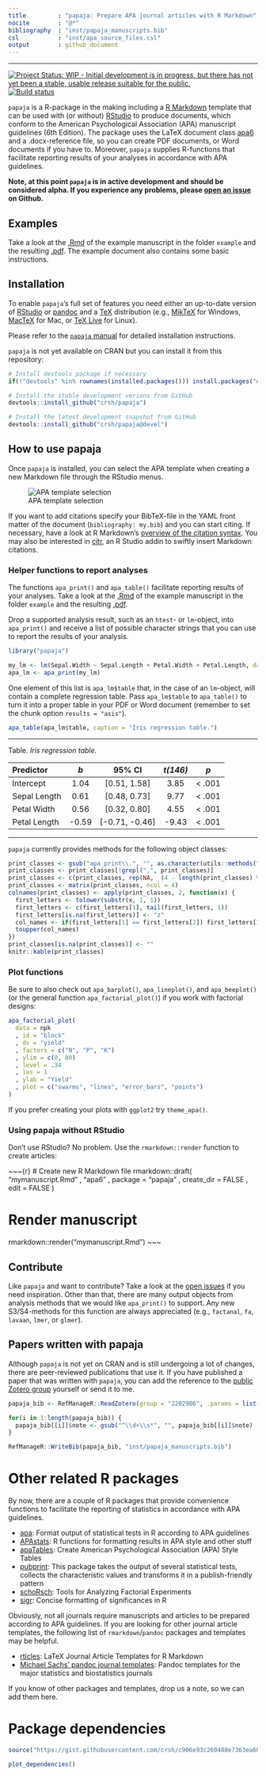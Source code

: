 ```yaml
---
title         : "papaja: Prepare APA journal articles with R Markdown"
nocite        : "@*"
bibliography  : "inst/papaja_manuscripts.bib"
csl           : "inst/apa_source_files.csl"
output        : github_document
---
```


<!-- README.md is generated from README.Rmd. Please edit that file -->

---

[![Project Status: WIP - Initial development is in progress, but there has not yet been a stable, usable release suitable for the public.](http://www.repostatus.org/badges/latest/wip.svg)](http://www.repostatus.org/#wip) [![Build status](https://travis-ci.org/crsh/papaja.svg?branch=master)](https://travis-ci.org/crsh/papaja)

`papaja` is a R-package in the making including a [R Markdown](http://rmarkdown.rstudio.com/) template that can be used with (or without) [RStudio](http://www.rstudio.com/) to produce documents, which conform to the American Psychological Association (APA) manuscript guidelines (6th Edition). The package uses the LaTeX document class [apa6](http://www.ctan.org/pkg/apa6) and a .docx-reference file, so you can create PDF documents, or Word documents if you have to. Moreover, `papaja` supplies R-functions that facilitate reporting results of your analyses in accordance with APA guidelines.

**Note, at this point `papaja` is in active development and should be considered alpha. If you experience any problems, please [open an issue](https://github.com/crsh/papaja/issues) on Github.**
  

## Examples
Take a look at the [.Rmd](https://github.com/crsh/papaja/blob/master/example/example.Rmd) of the example manuscript in the folder `example` and the resulting [.pdf](https://raw.githubusercontent.com/crsh/papaja/master/example/example.pdf). The example document also contains some basic instructions.


## Installation

To enable `papaja`'s full set of features you need either an up-to-date version of [RStudio](http://www.rstudio.com/) or [pandoc](http://johnmacfarlane.net/pandoc/) and a [TeX](http://de.wikipedia.org/wiki/TeX) distribution (e.g., [MikTeX](http://miktex.org/) for Windows, [MacTeX](https://tug.org/mactex/) for Mac, or [TeX Live](http://www.tug.org/texlive/) for Linux).

Please refer to the [`papaja` manual](https://crsh.github.io/papaja_man/introduction.html#getting-started) for detailed installation instructions.

`papaja` is not yet available on CRAN but you can install it from this repository:

```r
# Install devtools package if necessary
if(!"devtools" %in% rownames(installed.packages())) install.packages("devtools")

# Install the stable development verions from GitHub
devtools::install_github("crsh/papaja")

# Install the latest development snapshot from GitHub
devtools::install_github("crsh/papaja@devel")
```


## How to use papaja
Once `papaja` is installed, you can select the APA template when creating a new Markdown file through the RStudio menus.

![APA template selection](inst/images/template_selection.png)

If you want to add citations specify your BibTeX-file in the YAML front matter of the document (`bibliography: my.bib`) and you can start citing. If necessary, have a look at R Markdown's [overview of the citation syntax](http://rmarkdown.rstudio.com/authoring_bibliographies_and_citations.html). You may also be interested in [citr](https://github.com/crsh/citr), an R Studio addin to swiftly insert Markdown citations.

### Helper functions to report analyses
The functions `apa_print()` and `apa_table()` facilitate reporting results of your analyses. Take a look at the [.Rmd](https://github.com/crsh/papaja/blob/master/example/example.Rmd) of the example manuscript in the folder `example` and the resulting [.pdf](https://raw.githubusercontent.com/crsh/papaja/master/example/example.pdf).

Drop a supported analysis result, such as an `htest`- or `lm`-object, into `apa_print()` and receive a list of possible character strings that you can use to report the results of your analysis.

```r
library("papaja")
```

```r
my_lm <- lm(Sepal.Width ~ Sepal.Length + Petal.Width + Petal.Length, data = iris)
apa_lm <- apa_print(my_lm)
```

One element of this list is `apa_lm$table` that, in the case of an `lm`-object, will contain a complete regression table. Pass `apa_lm$table` to `apa_table()` to turn it into a proper table in your PDF or Word document (remember to set the chunk option `results = "asis"`).

```r
apa_table(apa_lm$table, caption = "Iris regression table.")
```

<!-- GitHub markdown doesn't support MathJax -->

---

Table. *Iris regression table.*

| Predictor     | *b*   | 95% CI          | *t(146)*   | *p*       |
|:--------------|:-----:|:---------------:|:----------:|:---------:|
| Intercept     | 1.04  |  [0.51, 1.58]   | 3.85       | &lt; .001 |
| Sepal Length  | 0.61  |  [0.48, 0.73]   | 9.77       | &lt; .001 |
| Petal Width   | 0.56  |  [0.32, 0.80]   | 4.55       | &lt; .001 |
| Petal Length  | -0.59 |  [-0.71, -0.46] | -9.43      | &lt; .001 |

---

`papaja` currently provides methods for the following object classes:

```r
print_classes <- gsub("apa_print\\.", "", as.character(utils::methods("apa_print")))
print_classes <- print_classes[!grepl(",", print_classes)]
print_classes <- c(print_classes, rep(NA,  (4 - length(print_classes) %% 4) * (length(print_classes) %% 4 > 0)))
print_classes <- matrix(print_classes, ncol = 4)
colnames(print_classes) <- apply(print_classes, 2, function(x) {
  first_letters <- tolower(substr(x, 1, 1))
  first_letters <- c(first_letters[1], tail(first_letters, 1))
  first_letters[is.na(first_letters)] <- "z"
  col_names <- if(first_letters[1] == first_letters[2]) first_letters[1] else paste(first_letters, collapse = "-")
  toupper(col_names)
})
print_classes[is.na(print_classes)] <- ""
knitr::kable(print_classes)
```


### Plot functions

Be sure to also check out `apa_barplot()`, `apa_lineplot()`, and `apa_beeplot()` (or the general function `apa_factorial_plot()`) if you work with factorial designs:

```r
apa_factorial_plot(
  data = npk
  , id = "block"
  , dv = "yield"
  , factors = c("N", "P", "K")
  , ylim = c(0, 80)
  , level = .34
  , las = 1
  , ylab = "Yield"
  , plot = c("swarms", "lines", "error_bars", "points")
)
```

If you prefer creating your plots with `ggplot2` try `theme_apa()`.


### Using papaja without RStudio
Don't use RStudio? No problem. Use the `rmarkdown::render` function to create articles:

~~~{r}
# Create new R Markdown file
rmarkdown::draft(
  "mymanuscript.Rmd"
  , "apa6"
  , package = "papaja"
  , create_dir = FALSE
  , edit = FALSE
)

# Render manuscript
rmarkdown::render("mymanuscript.Rmd")
~~~


## Contribute
Like `papaja` and want to contribute? Take a look at the [open issues](https://github.com/crsh/papaja/issues) if you need inspiration. Other than that, there are many output objects from analysis methods that we would like `apa_print()` to support. Any new S3/S4-methods for this function are always appreciated (e.g., `factanal`, `fa`, `lavaan`, `lmer`, or `glmer`).


## Papers written with papaja
Although `papaja` is not yet on CRAN and is still undergoing a lot of changes, there are peer-reviewed publications that use it. If you have published a paper that was written with `papaja`, you can add the reference to the [public Zotero group](https://www.zotero.org/groups/2202906/papaja) yourself or send it to me.

```r
papaja_bib <- RefManageR::ReadZotero(group = "2202906", .params = list())

for(i in 1:length(papaja_bib)) {
  papaja_bib[[i]]$note <- gsub("^\\d+\\s*", "", papaja_bib[[i]]$note)
}

RefManageR::WriteBib(papaja_bib, "inst/papaja_manuscripts.bib")
```

<div id = "refs"></div>


<!-- ### Journal publications -->

<!-- Stahl, C., Barth, M., & Haider, H. (2015). Distorted estimates of implicit and explicit learning in applications of the process-dissociation procedure to the SRT task. *Consciousness & Cognition*, 37, 27–43. -->
<!-- doi: [10.1016/j.concog.2015.08.003](http://dx.doi.org/10.1016/j.concog.2015.08.003) -->

<!-- Aust, F., & Edwards, J. D. (2016). Incremental validity of Useful Field of View subtests for the prediction of Instrumental Activities of Daily Living. *Journal of Clinical and Experimental Neuropsychology*, 38, 497-515. -->
<!-- doi: [10.1080/13803395.2015.1125453](http://dx.doi.org/10.1080/13803395.2015.1125453) -->

<!-- Stahl, C., Haaf, J., & Corneille, O. (2016). Subliminal Evaluative Conditioning? Above-Chance CS Identification May Be Necessary and Insufficient for Attitude Learning. *Journal of Experimental Psychology: General*, 145 (9), 1107-1131. -->
<!-- doi: [10.1037/xge0000191](http://dx.doi.org/10.1037/xge0000191) -->

<!-- Stahl, C. & Heycke, T. (2016). Evaluative Conditioning with Simultaneous and Sequential Pairings Under Incidental and Intentional Learning Conditions. *Social Cognition*, 34, 382-412. doi: [10.1521/soco.2016.34.5.382](http://dx.doi.org/10.1521/soco.2016.34.5.382) -->

<!-- Papenberg, M., Willing, S. & Musch, J. (2017). Sequentially presented response options prevent the use of testwiseness cues in multiple-choice testing. *Psychological Test and Assessment Modeling*, 59, 245-266. -->

<!-- Heycke, T., Aust, F., & Stahl, C. (2017). Subliminal influence on preferences? A test of evaluative conditioning for brief visual conditioned stimuli using auditory unconditioned stimuli. *Royal Society Open Science*, 4, 160935. doi: [10.1098/rsos.160935](http://dx.doi.org/10.1098/rsos.160935) ([Data & R Markdown files](https://osf.io/cx5eh/)) -->

<!-- McHugh, C., McGann, M., Igou, E. R., & Kinsella, E. L. (2017). Searching for Moral Dumbfounding: Identifying Measurable Indicators of Moral Dumbfounding. *Collabra: Psychology*, 3(1), 23. doi: [10.1525/collabra.79](http://doi.org/10.1525/collabra.79) ([Data & R Markdown files](https://osf.io/wm6vc/)) -->

<!-- Haaf, J. M., & Rouder, J. N. (2017). Developing constraint in Bayesian mixed models. Psychological Methods, 22(4), 779-798. doi: [10.1037/met0000156](http://doi.org/10.1037/met0000156) ([R Markdown files](https://github.com/PerceptionAndCognitionLab/ctx-indiff)) -->

<!-- Rouder, J. N., Haaf, J. M., & Aust, F. (2018). From theories to models to predictions: A Bayesian model comparison approach. *Communication Monographs*, 85(1), 41-56. doi: [10.1080/03637751.2017.1394581](https://doi.org/10.1080/03637751.2017.1394581) -->

<!-- Heycke, T., Gehrmann, S., Haaf, J. M., & Stahl, C. (2018). Of two minds or one? A registered replication of Rydell et al. (2006). Cognition and Emotion, 0(0), 1–20. doi: [10.1080/02699931.2018.1429389](http://doi.org/10.1080/02699931.2018.1429389) ([Data & R Markdown files](https://osf.io/c57sr/)) -->

<!-- Heino, Matti T. J., Vuorre, M., & Hankonen, N. (2018) Bayesian evaluation of behavior change interventions: a brief introduction and a practical example. _Health Psychology and Behavioral Medicine_, 6(1), 49-78. doi: [10.1080/21642850.2018.1428102](https://dx.doi.org/10.1080/21642850.2018.1428102) ([Data & R Markdown files](https://zenodo.org/record/1209814#.Wvy3H4jOVGM)) -->

<!-- Sauer, S. (in press). Observation oriented modeling revised from a statistical point of view. *Behavior Research Methods*. doi: [10.3758/s13428-017-0949-8](https://doi.org/10.3758/s13428-017-0949-8) ([Data & R Markdown files](https://osf.io/6vhja/)) -->

<!-- Aust, F., Haaf, J. M., & Stahl, C. (in press). A memory-based judgment account of expectancy-liking dissociations in evaluative conditioning. _Journal of Experimental Psychology: Learning, Memory, and Cognition_. ([Data & R Markdown files](https://osf.io/vnmby/)) -->

<!-- Barth, M., Stahl, C., & Haider, H. (in press). Assumptions of the process-dissociation procedure are violated in sequence learning. _Journal of Experimental Psychology: Learning, Memory, and Cognition_.  ([Data & R Markdown files](https://github.com/methexp/pdl2)) -->

<!-- Lakens, D., Scheel, A. M., & Isager, P. M. (in press). Equivalence Testing for Psychological Research: A Tutorial. _Advances in Methods and Practices in Psychological Science_. ([Data & R Markdown files](https://osf.io/qamc6/)) -->
<!-- s -->

<!-- Bergmann, C., Tsuji, S., Piccinini, P. E., Lewis, M., Braginsky, M., Frank, M. C., & Cristia, A. (in press). Promoting replicability in developmental research through meta-analyses: Insights from language acquisition research. _Child Development_, . doi: [doi.org/10.1111/cdev.13079](http://doi.org/10.1111/cdev.13079) ([Data & R Markdown files](https://osf.io/uhv3d/)) -->

<!-- Buchanan, E. M., & Scofield, J. E. (in press). Methods to Detect Low Quality Data and Its Implication for Psychological Research. _Behavior Research Methods_. doi: [10.3758/s13428-018-1035-6](http://dx.doi.org/10.3758/s13428-018-1035-6) ([Data & R Markdown files](https://osf.io/x6t8a/)) -->


<!-- ### Preprints -->

<!-- Stahl, C., Henze, L., & Aust, F. (2016, September 21). False memory for perceptually similar but conceptually distinct line drawings. *PsyArXiv*. doi: [10.17605/OSF.IO/ZR7M8](http://dx.doi.org/10.17605/OSF.IO/ZR7M8) ([Data & R Markdown files](https://osf.io/jxm7z/)) -->

<!-- Urry, H. L., Sifre, E., Song, J., Steinberg, H., Bornstein, M., Kim, J., … Andrews, M. (2017, March 13). Replication of Eskine, K. J., Kacinik, N. A., & Prinz, J. J. (2011) at Tufts University - Spring, 2017. Preprint retrieved from https://osf.io/fu384/ ([Data & R Markdown files](https://osf.io/ddmkm)) -->

<!-- Buchanan, E. M, & Scofield, J. E. (2017, August 25). Bulletproof Bias? Considering the Type of Data in Common Proportion of Variance Effect Sizes. Preprint retrieved from https://osf.io/cs4vy/ ([Data & R Markdown files](https://osf.io/urd8q/)) -->

<!-- Heyman, T., & Heyman, G. (2018, February 2). Can prediction-based distributional semantic models predict typicality?  *PsyArXiv*. doi: [10.17605/OSF.IO/59XTD](http://doi.org/10.17605/OSF.IO/59XTD) ([Data & R Markdown files](https://osf.io/nkfjy/)) -->

<!-- Heycke, T., & Stahl, C. (2018, February 21). No Evaluative Conditioning Effects with Briefly Presented Stimuli. *PsyArXiv*. doi: [10.17605/OSF.IO/UJQ4G](http://dx.doi.org/10.17605/OSF.IO/UJQ4G) ([Data & R Markdown files](https://osf.io/3dn7e/)) -->

<!-- Hardwicke, T. E., Mathur, M. B., MacDonald, K. E., Nilsonne, G., Banks, G. C.,... Frank, M. C. (2018, March 19). Data availability, reusability, and analytic reproducibility: Evaluating the impact of a mandatory open data policy at the journal Cognition. *PsyArXiv*. doi: [10.17605/OSF.IO/39CFB](http://doi.org/10.17605/OSF.IO/39CFB) ([Data & R Markdown files](https://osf.io/wn8fd/)) -->

<!-- Pollet, T., & Saxton, T. (2018, April 1). How diverse are the samples used in the journals ‘Evolution & Human Behavior’ and ‘Evolutionary Psychology’? *PsyArXiv*. doi: [10.17605/OSF.IO/7H24P](http://doi.org/10.17605/OSF.IO/7H24P) -->

<!-- Harms, C., & Lakens, D. (2018, April 4). Making 'Null Effects' Informative: Statistical Techniques and Inferential Frameworks.  *PsyArXiv*. doi: [10.17605/OSF.IO/48ZCA](http://doi.org/10.17605/OSF.IO/48ZCA) ([Data & R Markdown files](https://osf.io/wptju/)) -->

<!-- Hardwicke, T. E., & Ioannidis, j. (2018, April 16). Mapping the Universe of Registered Reports. *PsyArXiv*. doi: [10.17605/OSF.IO/FZPCY](http://doi.org/10.17605/OSF.IO/FZPCY) ([Data & R Markdown files](https://osf.io/7dpwb/)) -->

<!-- Derringer, J. (2018, April 16). A simple correction for non-independent tests. *PsyArXiv*. doi: [10.17605/OSF.IO/F2TYW](http://doi.org/10.17605/OSF.IO/F2TYW) ([Data & R Markdown files](https://osf.io/re5w2/)) -->

<!-- Faulkenberry, T. J., Cruise, A., & Shaki, S. (2018, May 17). Task characteristics modulate unit-decade binding in two-digit number representation. Preprint retrieved from https://github.com/tomfaulkenberry/twoDigitTaskManip ([Data & R Markdown files](https://github.com/tomfaulkenberry/twoDigitTaskManip)) -->

<!-- Buchanan, E. M., Foreman, R. E., Johnson, B., Pavlacic, J. M., Swadley, R. N., & Schulenberg, S. E. (2018, May 21). Does the Delivery Matter? Examining Randomization at the Item Level. *PsyArXiv*. doi: [10.17605/OSF.IO/P93DF](http://doi.org/10.17605/OSF.IO/P93DF) ([Data & R Markdown files](https://osf.io/gvx7s/)) -->

<!-- Valentine, K. D., Buchanan, E. M., Scofield, J. E., & Beauchamp, M. T. (2018, May 21). Beyond p-values: Utilizing Multiple Estimates to Evaluate Evidence. *PsyArXiv*. doi: [10.17605/OSF.IO/9HP7Y](http://doi.org/10.17605/OSF.IO/9HP7Y) ([Data & R Markdown files](https://osf.io/u9hf4/)) -->

<!-- Buchanan, E. M., Johnson, B. N., Miller, A., Stockburger, D. W., & Beauchamp, M. (2018, May 21). Perceived Grading and Student Evaluation of Instruction. *PsyArXiv*. doi: [10.17605/OSF.IO/7X4UF](http://doi.org/10.17605/OSF.IO/7X4UF) ([Data & R Markdown files](https://osf.io/jdpfs/)) -->

<!-- Maxwell, N., & Buchanan, E. M. (2018, May 21). Investigating the Interaction between Associative, Semantic, and Thematic Database Norms for Memory Judgments and Retrieval. *PsyArXiv*. doi: [10.17605/OSF.IO/FCESN](http://doi.org/10.17605/OSF.IO/FCESN) ([Data & R Markdown files](https://osf.io/y8h7v/)) -->

<!-- Buchanan, E. M., Valentine, K. D., & Maxwell, N. (2018, May 21). The LAB: Linguistic Annotated Bibliography. *PsyArXiv*. doi: [10.17605/OSF.IO/H3BWX](http://doi.org/10.17605/OSF.IO/H3BWX) ([Data & R Markdown files](https://osf.io/9bcws/)) -->

<!-- Buchanan, E. M., Valentine, K. D., & Maxwell, N. (2018, May 21). English Semantic Feature Production Norms: An Extended Database of 4,436 Concepts. *PsyArXiv*. doi: [10.17605/OSF.IO/GXBF4](http://doi.org/10.17605/OSF.IO/GXBF4) ([Data & R Markdown files](https://osf.io/cjyzw/)) -->

<!-- Pavlacic, J. M., Buchanan, E. M., Maxwell, N., Hopke, T. G., & Schulenberg, S. E. (2018, May 21). A Meta-Analysis of Expressive Writing on Positive Psychology Variables and Traumatic Stress. *PsyArXiv*. doi: [10.17605/OSF.IO/U98CW](http://doi.org/10.17605/OSF.IO/U98CW) ([Data & R Markdown files](https://osf.io/4mjqt/)) -->

<!-- Buchanan, E. M., Scofield, J. E., & Nunley, N. (2018, May 21). The N400's 3 As: Association, Automaticity, Attenuation (and Some Semantics Too). *PsyArXiv*. doi: [10.17605/OSF.IO/6W2SE](http://doi.org/10.17605/OSF.IO/6W2SE) ([Data & R Markdown files](https://osf.io/h5sd6/)) -->

<!-- Jordan, K. N., Buchanan, E. M., & Padfield, W. E. (2018, May 21). Focus on the Target: The Role of Attentional Focus in Decisions about War. *PsyArXiv*. doi: [10.17605/OSF.IO/9FGU8](http://doi.org/10.17605/OSF.IO/9FGU8) ([Data & R Markdown files](https://osf.io/r8qp2/)) -->

<!-- Buchanan, E. M., & Valentine, K. D. (2018, May 21). An Extension of the QWERTY Effect: Not Just the Right Hand, Expertise and Typability Predict Valence Ratings of Words. *PsyArXiv*. doi: [10.17605/OSF.IO/K7DX5](http://doi.org/10.17605/OSF.IO/K7DX5) ([Data & R Markdown files](https://osf.io/zs2qj/)) -->

<!-- Maxwell, N., & Buchanan, E. M. (2018, May 21). Modeling Memory: Exploring the Relationship Between Word Overlap and Single Word Norms when Predicting Relatedness Judgments and Retrieval. *PsyArXiv*. doi: [10.17605/OSF.IO/QEKAD](http://doi.org/10.17605/OSF.IO/QEKAD) ([Data & R Markdown files](https://osf.io/j7qtc/)) -->


# Other related R packages
By now, there are a couple of R packages that provide convenience functions to facilitate the reporting of statistics in accordance with APA guidelines.

- [apa](https://github.com/dgromer/apa): Format output of statistical tests in R according to APA guidelines
- [APAstats](https://github.com/achetverikov/APAstats): R functions for formatting results in APA style and other stuff
- [apaTables](https://github.com/dstanley4/apaTables): Create American Psychological Association (APA) Style Tables
- [pubprint](https://bitbucket.org/mutluyum/pubprint): This package takes the output of several statistical tests, collects the characteristic values and transforms it in a publish-friendly pattern
- [schoRsch](https://cran.r-project.org/web/packages/schoRsch/index.html): Tools for Analyzing Factorial Experiments
- [sigr](https://github.com/WinVector/sigr): Concise formatting of significances in R

Obviously, not all journals require manuscripts and articles to be prepared according to APA guidelines.
If you are looking for other journal article templates, the following list of `rmarkdown`/`pandoc` packages and templates may be helpful.

- [rticles](https://github.com/rstudio/rticles): LaTeX Journal Article Templates for R Markdown
- [Michael Sachs' pandoc journal templates](https://github.com/sachsmc/pandoc-journal-templates): Pandoc templates for the major statistics and biostatistics journals

If you know of other packages and templates, drop us a note, so we can add them here.


# Package dependencies

```r
source("https://gist.githubusercontent.com/crsh/c906e93c260488e7363ea606243057c2/raw/f6f0fce38bc274446d205854ea35cfa03b9b1f7a/plot_dependencies.R")

plot_dependencies()
```
